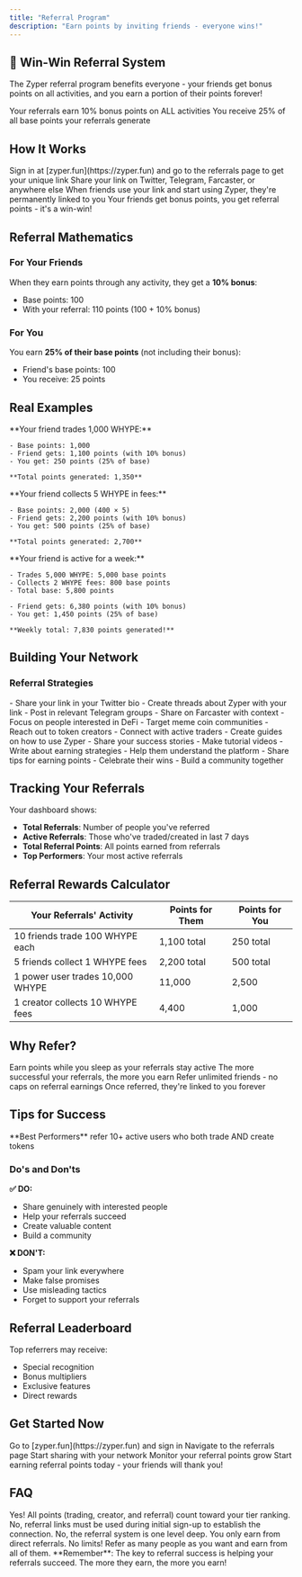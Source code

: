 ```yaml
---
title: "Referral Program"
description: "Earn points by inviting friends - everyone wins!"
---
```


## 🎁 Win-Win Referral System

The Zyper referral program benefits everyone - your friends get bonus points on all activities, and you earn a portion of their points forever!

<CardGroup cols={2}>
  <Card title="Friends Get +10%" icon="gift" color="#00FF00">
    Your referrals earn 10% bonus points on ALL activities
  </Card>
  <Card title="You Get 25%" icon="coins" color="#FFD700">
    You receive 25% of all base points your referrals generate
  </Card>
</CardGroup>

## How It Works

<Steps>
  <Step title="Get Your Referral Link">
    Sign in at [zyper.fun](https://zyper.fun) and go to the referrals page to get your unique link
  </Step>
  
  <Step title="Share with Friends">
    Share your link on Twitter, Telegram, Farcaster, or anywhere else
  </Step>
  
  <Step title="Friends Sign Up">
    When friends use your link and start using Zyper, they're permanently linked to you
  </Step>
  
  <Step title="Everyone Earns">
    Your friends get bonus points, you get referral points - it's a win-win!
  </Step>
</Steps>

## Referral Mathematics

### For Your Friends
When they earn points through any activity, they get a **10% bonus**:
- Base points: 100
- With your referral: 110 points (100 + 10% bonus)

### For You
You earn **25% of their base points** (not including their bonus):
- Friend's base points: 100
- You receive: 25 points

## Real Examples

<Tabs>
  <Tab title="Trading Example">
    **Your friend trades 1,000 WHYPE:**
    
    - Base points: 1,000
    - Friend gets: 1,100 points (with 10% bonus)
    - You get: 250 points (25% of base)
    
    **Total points generated: 1,350**
  </Tab>
  
  <Tab title="Creator Example">
    **Your friend collects 5 WHYPE in fees:**
    
    - Base points: 2,000 (400 × 5)
    - Friend gets: 2,200 points (with 10% bonus)
    - You get: 500 points (25% of base)
    
    **Total points generated: 2,700**
  </Tab>
  
  <Tab title="Combined Example">
    **Your friend is active for a week:**
    
    - Trades 5,000 WHYPE: 5,000 base points
    - Collects 2 WHYPE fees: 800 base points
    - Total base: 5,800 points
    
    - Friend gets: 6,380 points (with 10% bonus)
    - You get: 1,450 points (25% of base)
    
    **Weekly total: 7,830 points generated!**
  </Tab>
</Tabs>

## Building Your Network

### Referral Strategies

<AccordionGroup>
  <Accordion title="📱 Social Media Strategy">
    - Share your link in your Twitter bio
    - Create threads about Zyper with your link
    - Post in relevant Telegram groups
    - Share on Farcaster with context
  </Accordion>
  
  <Accordion title="🎯 Targeted Approach">
    - Focus on people interested in DeFi
    - Target meme coin communities
    - Reach out to token creators
    - Connect with active traders
  </Accordion>
  
  <Accordion title="📚 Educational Content">
    - Create guides on how to use Zyper
    - Share your success stories
    - Make tutorial videos
    - Write about earning strategies
  </Accordion>
  
  <Accordion title="💪 Support Your Referrals">
    - Help them understand the platform
    - Share tips for earning points
    - Celebrate their wins
    - Build a community together
  </Accordion>
</AccordionGroup>

## Tracking Your Referrals

Your dashboard shows:
- **Total Referrals**: Number of people you've referred
- **Active Referrals**: Those who've traded/created in last 7 days
- **Total Referral Points**: All points earned from referrals
- **Top Performers**: Your most active referrals

## Referral Rewards Calculator

| Your Referrals' Activity | Points for Them | Points for You |
|-------------------------|-----------------|----------------|
| 10 friends trade 100 WHYPE each | 1,100 total | 250 total |
| 5 friends collect 1 WHYPE fees | 2,200 total | 500 total |
| 1 power user trades 10,000 WHYPE | 11,000 | 2,500 |
| 1 creator collects 10 WHYPE fees | 4,400 | 1,000 |

## Why Refer?

<CardGroup cols={2}>
  <Card title="Passive Points" icon="chart-line">
    Earn points while you sleep as your referrals stay active
  </Card>
  
  <Card title="Network Effects" icon="network-wired">
    The more successful your referrals, the more you earn
  </Card>
  
  <Card title="No Limits" icon="infinity">
    Refer unlimited friends - no caps on referral earnings
  </Card>
  
  <Card title="Permanent Link" icon="link">
    Once referred, they're linked to you forever
  </Card>
</CardGroup>

## Tips for Success

<Info>
  **Best Performers** refer 10+ active users who both trade AND create tokens
</Info>

### Do's and Don'ts

**✅ DO:**
- Share genuinely with interested people
- Help your referrals succeed
- Create valuable content
- Build a community

**❌ DON'T:**
- Spam your link everywhere
- Make false promises
- Use misleading tactics
- Forget to support your referrals

## Referral Leaderboard

Top referrers may receive:
- Special recognition
- Bonus multipliers
- Exclusive features
- Direct rewards

## Get Started Now

<Steps>
  <Step title="Sign In">
    Go to [zyper.fun](https://zyper.fun) and sign in
  </Step>
  
  <Step title="Get Your Link">
    Navigate to the referrals page
  </Step>
  
  <Step title="Share">
    Start sharing with your network
  </Step>
  
  <Step title="Track">
    Monitor your referral points grow
  </Step>
</Steps>

<Card title="🚀 Get Your Referral Link" href="https://zyper.fun/referrals" icon="link">
  Start earning referral points today - your friends will thank you!
</Card>

## FAQ

<AccordionGroup>
  <Accordion title="Do referral points count toward my tier?">
    Yes! All points (trading, creator, and referral) count toward your tier ranking.
  </Accordion>
  
  <Accordion title="Can I refer someone after they've already signed up?">
    No, referral links must be used during initial sign-up to establish the connection.
  </Accordion>
  
  <Accordion title="Do I get points from my referrals' referrals?">
    No, the referral system is one level deep. You only earn from direct referrals.
  </Accordion>
  
  <Accordion title="Is there a limit to referral earnings?">
    No limits! Refer as many people as you want and earn from all of them.
  </Accordion>
</AccordionGroup>

<Note>
  **Remember**: The key to referral success is helping your referrals succeed. The more they earn, the more you earn!
</Note>